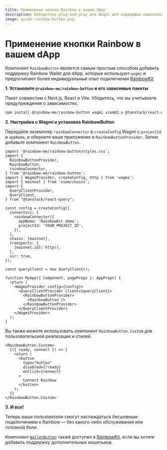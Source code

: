 ```yaml
---
title: Применение кнопки Rainbow в вашем dApp
description: Библиотека plug-and-play для Wagmi для поддержки кошельков Rainbow в вашем dApp
image: guide-rainbow-button.png
---
```


# Применение кнопки Rainbow в вашем dApp

Компонент `RainbowButton` является самым простым способом добавить поддержку Rainbow Wallet для dApp, которые используют `wagmi` и предпочитают более индивидуальный опыт подключения [RainbowKit](https://www.rainbowkit.com/docs/installation).

**1. Установите `@rainbow-me/rainbow-button` и его зависимые пакеты**

Пакет совместим с Next.js, React и Vite. Убедитесь, что вы учитываете предупреждения о зависимостях.

```bash
npm install @rainbow-me/rainbow-button wagmi viem@2.x @tanstack/react-query
```

**2. Настройка с Wagmi и установка RainbowButton**

Передайте экземпляр `rainbowConnector` в `createConfig` Wagmi с `projectId` и `appName`, и оберните ваше приложение в `RainbowButtonProvider`. Затем добавьте компонент `RainbowButton`.

```tsx
import '@rainbow-me/rainbow-button/styles.css';
import {
  RainbowButtonProvider,
  RainbowButton,
  rainbowConnector,
} from '@rainbow-me/rainbow-button';
import { WagmiProvider, createConfig, http } from 'wagmi';
import { mainnet } from 'viem/chains';
import {
  QueryClientProvider,
  QueryClient,
} from "@tanstack/react-query";

const config = createConfig({
  connectors: [
    rainbowConnector({
      appName: 'RainbowKit demo',
      projectId: 'YOUR_PROJECT_ID',
    }),
  ],
  chains: [mainnet],
  transports: {
    [mainnet.id]: http(),
  },
  ssr: true,
});

const queryClient = new QueryClient();

function MyApp({ Component, pageProps }: AppProps) {
  return (
    <WagmiProvider config={config}>
      <QueryClientProvider client={queryClient}>
        <RainbowButtonProvider>
          <RainbowButton />
        </RainbowButtonProvider>
      </QueryClientProvider>
    </WagmiProvider>
  );
}
```

Вы также можете использовать компонент `RainbowButton.Custom` для пользовательской реализации и стилей.

```tsx
<RainbowButton.Custom>
  {({ ready, connect }) => {
    return (
      <button
        type="button"
        disabled={!ready}
        onClick={connect}
      >
        Connect Rainbow
      </button>
    );
  }}
</RainbowButton.Custom>
```

**3. И все!**

Теперь ваши пользователи смогут наслаждаться бесшовным подключением к Rainbow — без какого-либо обслуживания или головной боли.

Компонент [`WalletButton`](https://www.rainbowkit.com/docs/wallet-button) также доступен в [RainbowKit](https://www.rainbowkit.com/docs/installation), если вы хотите добавить поддержку дополнительных кошельков.
